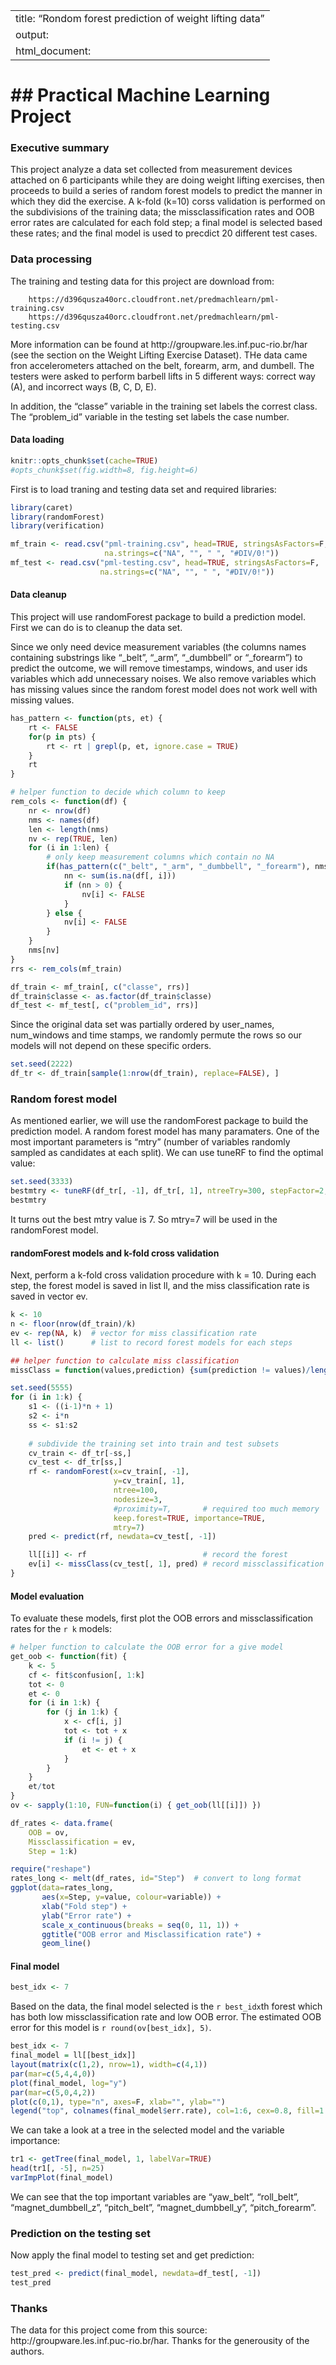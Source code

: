 
---
title: "Rondom forest prediction of weight lifting data"
output:
  html_document:
---


## Practical Machine Learning Project
=====================================


### Executive summary

This project analyze a data set collected from measurement devices attached on 6 participants 
while they are doing weight lifting exercises, then proceeds to build a series of random forest
models to predict the manner in which they did the exercise. A k-fold (k=10) corss validation
is performed on the subdivisions of the training data; the missclassification rates and OOB
error rates are calculated for each fold step; a final model is selected based these rates;
and the final model is used to precdict 20 different test cases.

### Data processing

The training and testing data for this project are download from:

```
    https://d396qusza40orc.cloudfront.net/predmachlearn/pml-training.csv
    https://d396qusza40orc.cloudfront.net/predmachlearn/pml-testing.csv
```

More information can be found at http://groupware.les.inf.puc-rio.br/har
(see the section on the Weight Lifting Exercise Dataset).
THe data came fron accelerometers attached on the belt, forearm, arm, and dumbell. The testers were asked to
perform barbell lifts in 5 different ways: correct way (A), and incorrect ways (B, C, D, E).

In addition, the "classe" variable in the training set labels the correst class.
The "problem_id" variable in the testing set labels the case number.


#### Data loading

```r
knitr::opts_chunk$set(cache=TRUE)
#opts_chunk$set(fig.width=8, fig.height=6)
```

First is to load traning and testing data set and required libraries:

```r
library(caret)
library(randomForest)
library(verification)

mf_train <- read.csv("pml-training.csv", head=TRUE, stringsAsFactors=F,
                     na.strings=c("NA", "", " ", "#DIV/0!"))
mf_test <- read.csv("pml-testing.csv", head=TRUE, stringsAsFactors=F,
                    na.strings=c("NA", "", " ", "#DIV/0!"))
```


#### Data cleanup

This project will use randomForest package to build a prediction model.
First we can do is to cleanup the data set.

Since we only need device measurement variables (the columns names containing
substrings like "_belt", "_arm", "_dumbbell" or "_forearm") to predict
the outcome, we will remove timestamps, windows, and user ids variables 
which add unnecessary noises. We also remove variables which has missing
values since the random forest model does not work well with missing values. 

```r
has_pattern <- function(pts, et) {
    rt <- FALSE
    for(p in pts) {
        rt <- rt | grepl(p, et, ignore.case = TRUE)
    }
    rt
}

# helper function to decide which column to keep
rem_cols <- function(df) {
    nr <- nrow(df)
    nms <- names(df)
    len <- length(nms)
    nv <- rep(TRUE, len)
    for (i in 1:len) {
        # only keep measurement columns which contain no NA
        if(has_pattern(c("_belt", "_arm", "_dumbbell", "_forearm"), nms[i])) {
            nn <- sum(is.na(df[, i]))
            if (nn > 0) {
                nv[i] <- FALSE
            }    
        } else {
            nv[i] <- FALSE
        }
    }
    nms[nv]
}
rrs <- rem_cols(mf_train)

df_train <- mf_train[, c("classe", rrs)]
df_train$classe <- as.factor(df_train$classe)
df_test <- mf_test[, c("problem_id", rrs)]

```

Since the original data set was partially ordered by user_names, num_windows
and time stamps, we randomly permute the rows so our models will not depend
on these specific orders.

```r
set.seed(2222)
df_tr <- df_train[sample(1:nrow(df_train), replace=FALSE), ]

```

### Random forest model

As mentioned earlier, we will use the randomForest package to build the prediction
model. A random forest model has many paramaters. One of the most important parameters
is "mtry" (number of variables randomly sampled as candidates at each split).
We can use tuneRF to find the optimal value:


```r
set.seed(3333)
bestmtry <- tuneRF(df_tr[, -1], df_tr[, 1], ntreeTry=300, stepFactor=2, improve=0.01)
bestmtry
```

It turns out the best mtry value is 7. So mtry=7 will be used in the
randomForest model.


#### randomForest models and k-fold cross validation

Next, perform a k-fold cross validation procedure with k = 10.
During each step, the forest model is saved in list ll, and the miss classification
rate is saved in vector ev.

```r
k <- 10
n <- floor(nrow(df_train)/k)
ev <- rep(NA, k)  # vector for miss classification rate
ll <- list()      # list to record forest models for each steps

## helper function to calculate miss classification
missClass = function(values,prediction) {sum(prediction != values)/length(values)}

set.seed(5555)
for (i in 1:k) {
    s1 <- ((i-1)*n + 1)
    s2 <- i*n
    ss <- s1:s2
    
    # subdivide the training set into train and test subsets
    cv_train <- df_tr[-ss,]
    cv_test <- df_tr[ss,]
    rf <- randomForest(x=cv_train[, -1],
                       y=cv_train[, 1],
                       ntree=100,
                       nodesize=3,
                       #proximity=T,       # required too much memory
                       keep.forest=TRUE, importance=TRUE,
                       mtry=7)
    pred <- predict(rf, newdata=cv_test[, -1])

    ll[[i]] <- rf                          # record the forest
    ev[i] <- missClass(cv_test[, 1], pred) # record missclassification rate
}
```

#### Model evaluation

To evaluate these models, first plot the OOB errors and
missclassification rates for the `r k` models:

```r
# helper function to calculate the OOB error for a give model
get_oob <- function(fit) {
    k <- 5
    cf <- fit$confusion[, 1:k]
    tot <- 0
    et <- 0
    for (i in 1:k) {
        for (j in 1:k) {
            x <- cf[i, j]
            tot <- tot + x
            if (i != j) {
                et <- et + x 
            }
        }
    }
    et/tot
}
ov <- sapply(1:10, FUN=function(i) { get_oob(ll[[i]]) })

df_rates <- data.frame(
    OOB = ov,
    Missclassification = ev,
    Step = 1:k)

require("reshape")
rates_long <- melt(df_rates, id="Step")  # convert to long format
ggplot(data=rates_long,
       aes(x=Step, y=value, colour=variable)) +
       xlab("Fold step") +
       ylab("Error rate") +
       scale_x_continuous(breaks = seq(0, 11, 1)) +
       ggtitle("OOB error and Misclassification rate") +
       geom_line()
```

#### Final model

```r
best_idx <- 7
```

Based on the data, the final model selected is the `r best_idx`th forest which has
both low missclassification rate and low OOB error. The estimated OOB error
for this model is `r round(ov[best_idx], 5)`.

```r
best_idx <- 7
final_model = ll[[best_idx]]
layout(matrix(c(1,2), nrow=1), width=c(4,1)) 
par(mar=c(5,4,4,0))
plot(final_model, log="y")
par(mar=c(5,0,4,2))
plot(c(0,1), type="n", axes=F, xlab="", ylab="")
legend("top", colnames(final_model$err.rate), col=1:6, cex=0.8, fill=1:6)
```

We can take a look at a tree in the selected model and the variable importance:

```r
tr1 <- getTree(final_model, 1, labelVar=TRUE)
head(tr1[, -5], n=25)
varImpPlot(final_model)
```

We can see that the top important variables are "yaw_belt", "roll_belt",
"magnet_dumbbell_z", "pitch_belt", "magnet_dumbbell_y", "pitch_forearm".

### Prediction on the testing set

Now apply the final model to testing set and get prediction:

```r
test_pred <- predict(final_model, newdata=df_test[, -1])
test_pred
```

### Thanks

The data for this project come from this source: http://groupware.les.inf.puc-rio.br/har.
Thanks for the generousity of the authors.


